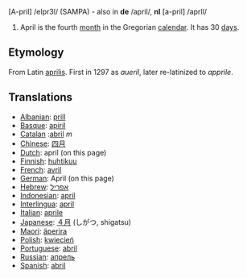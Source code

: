 [A-pril] /eIpr3l/ (SAMPA) - also in '''de''' /april/, '''nl''' [a-pril] /aprIl/

#April is the fourth [[month]] in the Gregorian [[calendar]]. It has 30 [[day]]s.

==Etymology==
From Latin [[aprilis]]. First in 1297 as ''aueril'', later re-latinized to ''apprile''.

==Translations==
*[[Albanian]]: [[prill]]
*[[Basque]]: [[apiril]]
*[[Catalan]] :[[abril]] ''m''
*[[Chinese]]: [[四月]]
*[[Dutch]]: april (on this page)
*[[Finnish]]: [[huhtikuu]]
*[[French]]: [[avril]]
*[[German]]: April (on this page)
*[[Hebrew]]: [[אפריל]]
*[[Indonesian]]: [[april]]
*[[Interlingua]]: [[april]]
*[[Italian]]: [[aprile]]
*[[Japanese]]: [[４月]] (しがつ, shigatsu)
*[[Maori]]: [[äperira]]
*[[Polish]]: [[kwiecień]]
*[[Portuguese]]: [[abril]]
*[[Russian]]: [[апрель]]
*[[Spanish]]: [[abril]]